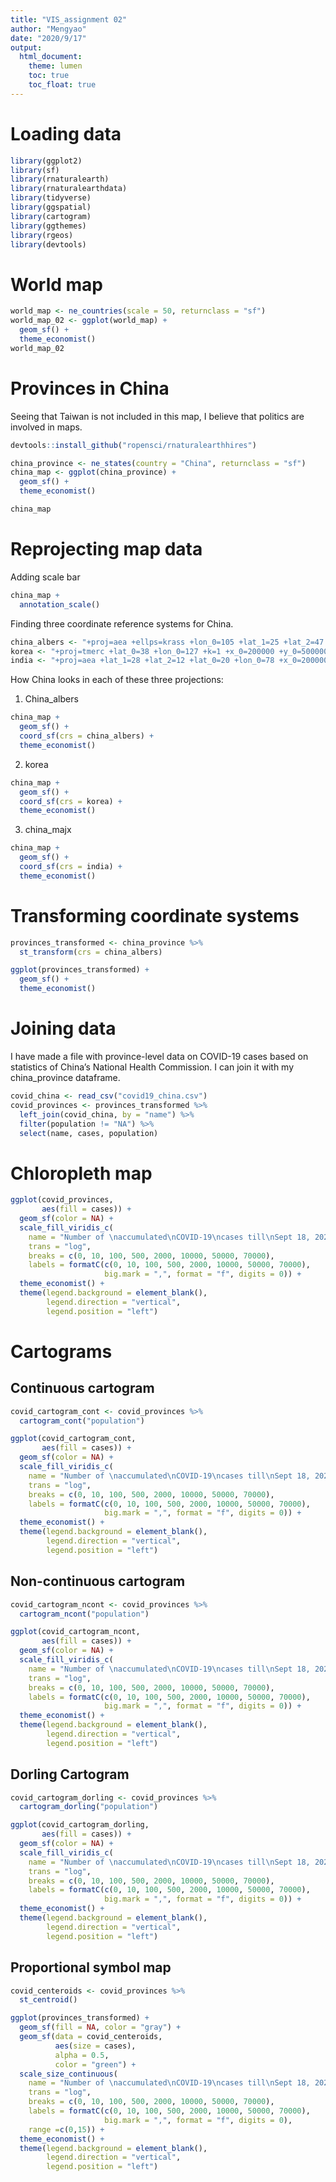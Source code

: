 ```yaml
---
title: "VIS_assignment 02"
author: "Mengyao"
date: "2020/9/17"
output: 
  html_document:
    theme: lumen
    toc: true
    toc_float: true
---
```


# Loading data
```r
library(ggplot2)
library(sf)
library(rnaturalearth)
library(rnaturalearthdata)
library(tidyverse)
library(ggspatial)
library(cartogram)
library(ggthemes)
library(rgeos)
library(devtools)
```

# World map
```r
world_map <- ne_countries(scale = 50, returnclass = "sf")
world_map_02 <- ggplot(world_map) +
  geom_sf() +
  theme_economist()
world_map_02
```

# Provinces in China
Seeing that Taiwan is not included in this map, I believe that politics are involved in maps.
```r
devtools::install_github("ropensci/rnaturalearthhires")
```

```r
china_province <- ne_states(country = "China", returnclass = "sf")
china_map <- ggplot(china_province) +
  geom_sf() +
  theme_economist()

china_map
```

# Reprojecting map data
Adding scale bar
```r
china_map +
  annotation_scale()
```

Finding three coordinate reference systems for China.
```r
china_albers <- "+proj=aea +ellps=krass +lon_0=105 +lat_1=25 +lat_2=47 105 36 0.00 3847866.97 104d36'54 36d25'9 -33897.90 3895309.74 104d25'36.9E 36d52'41N -50158.40 3947261.73"
korea <- "+proj=tmerc +lat_0=38 +lon_0=127 +k=1 +x_0=200000 +y_0=500000 +ellps=GRS80 +units=m +no_defs"
india <- "+proj=aea +lat_1=28 +lat_2=12 +lat_0=20 +lon_0=78 +x_0=2000000 +y_0=2000000 +ellps=WGS84 +datum=WGS84 +units=m +no_defs"
```

How China looks in each of these three projections:

1. China_albers
```r
china_map +
  geom_sf() +
  coord_sf(crs = china_albers) +
  theme_economist()
```

2. korea
```r
china_map +
  geom_sf() +
  coord_sf(crs = korea) +
  theme_economist()
```

3. china_majx
```r
china_map +
  geom_sf() +
  coord_sf(crs = india) +
  theme_economist()
```

# Transforming coordinate systems
```r
provinces_transformed <- china_province %>%
  st_transform(crs = china_albers)

ggplot(provinces_transformed) +
  geom_sf() +
  theme_economist()
```

# Joining data
I have made a file with province-level data on COVID-19 cases based on statistics of China's National Health Commission. I can join it with my china_province dataframe.
```r
covid_china <- read_csv("covid19_china.csv")
covid_provinces <- provinces_transformed %>%
  left_join(covid_china, by = "name") %>%
  filter(population != "NA") %>%
  select(name, cases, population)
```

# Chloropleth map
```r
ggplot(covid_provinces,
       aes(fill = cases)) +
  geom_sf(color = NA) +
  scale_fill_viridis_c(
    name = "Number of \naccumulated\nCOVID-19\ncases till\nSept 18, 2020",
    trans = "log",
    breaks = c(0, 10, 100, 500, 2000, 10000, 50000, 70000),
    labels = formatC(c(0, 10, 100, 500, 2000, 10000, 50000, 70000),
                     big.mark = ",", format = "f", digits = 0)) +
  theme_economist() +
  theme(legend.background = element_blank(),
        legend.direction = "vertical", 
        legend.position = "left")

```

# Cartograms
## Continuous cartogram
```r
covid_cartogram_cont <- covid_provinces %>%
  cartogram_cont("population")
```

```r
ggplot(covid_cartogram_cont,
       aes(fill = cases)) +
  geom_sf(color = NA) +
  scale_fill_viridis_c(
    name = "Number of \naccumulated\nCOVID-19\ncases till\nSept 18, 2020",
    trans = "log",
    breaks = c(0, 10, 100, 500, 2000, 10000, 50000, 70000),
    labels = formatC(c(0, 10, 100, 500, 2000, 10000, 50000, 70000),
                     big.mark = ",", format = "f", digits = 0)) +
  theme_economist() +
  theme(legend.background = element_blank(),
        legend.direction = "vertical", 
        legend.position = "left")
```

## Non-continuous cartogram
```r
covid_cartogram_ncont <- covid_provinces %>%
  cartogram_ncont("population")

ggplot(covid_cartogram_ncont,
       aes(fill = cases)) +
  geom_sf(color = NA) +
  scale_fill_viridis_c(
    name = "Number of \naccumulated\nCOVID-19\ncases till\nSept 18, 2020",
    trans = "log",
    breaks = c(0, 10, 100, 500, 2000, 10000, 50000, 70000),
    labels = formatC(c(0, 10, 100, 500, 2000, 10000, 50000, 70000),
                     big.mark = ",", format = "f", digits = 0)) +
  theme_economist() +
  theme(legend.background = element_blank(),
        legend.direction = "vertical", 
        legend.position = "left")
```

## Dorling Cartogram
```r
covid_cartogram_dorling <- covid_provinces %>%
  cartogram_dorling("population")

ggplot(covid_cartogram_dorling,
       aes(fill = cases)) +
  geom_sf(color = NA) +
  scale_fill_viridis_c(
    name = "Number of \naccumulated\nCOVID-19\ncases till\nSept 18, 2020",
    trans = "log",
    breaks = c(0, 10, 100, 500, 2000, 10000, 50000, 70000),
    labels = formatC(c(0, 10, 100, 500, 2000, 10000, 50000, 70000),
                     big.mark = ",", format = "f", digits = 0)) +
  theme_economist() +
  theme(legend.background = element_blank(),
        legend.direction = "vertical", 
        legend.position = "left")
```

## Proportional symbol map
```r
covid_centeroids <- covid_provinces %>%
  st_centroid()
```

```r
ggplot(provinces_transformed) +
  geom_sf(fill = NA, color = "gray") +
  geom_sf(data = covid_centeroids,
          aes(size = cases),
          alpha = 0.5,
          color = "green") +
  scale_size_continuous(
    name = "Number of \naccumulated\nCOVID-19\ncases till\nSept 18, 2020",
    trans = "log",
    breaks = c(0, 10, 100, 500, 2000, 10000, 50000, 70000),
    labels = formatC(c(0, 10, 100, 500, 2000, 10000, 50000, 70000),
                     big.mark = ",", format = "f", digits = 0),
    range =c(0,15)) +
  theme_economist() +
  theme(legend.background = element_blank(),
        legend.direction = "vertical", 
        legend.position = "left")
```






















